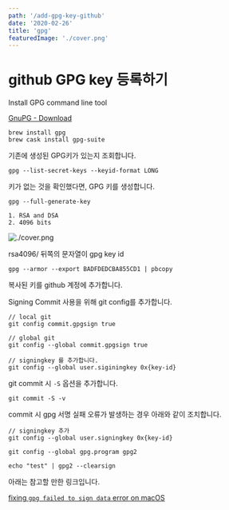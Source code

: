 ```yaml
---
path: '/add-gpg-key-github'
date: '2020-02-26'
title: 'gpg'
featuredImage: './cover.png'
---
```


# github GPG key 등록하기

Install GPG command line tool

[GnuPG - Download](https://www.gnupg.org/download/index.html)

    brew install gpg
    brew cask install gpg-suite

기존에 생성된 GPG키가 있는지 조회합니다.

    gpg --list-secret-keys --keyid-format LONG

키가 없는 것을 확인했다면, GPG 키를 생성합니다.

    gpg --full-generate-key

    1. RSA and DSA
    2. 4096 bits

![./cover.png](./cover.png)

rsa4096/ 뒤쪽의 문자열이 gpg key id

    gpg --armor --export BADFDEDCBA855CD1 | pbcopy

복사된 키를 github 계정에 추가합니다.

Signing Commit 사용을 위해 git config를 추가합니다.

    // local git
    git config commit.gpgsign true
    
    // global git
    git config --global commit.gpgsign true
    
    // signingkey 를 추가합니다.
    git config --global user.siginingkey 0x{key-id}

git commit 시 `-S` 옵션을 추가합니다.

    git commit -S -v

commit 시 gpg 서명 실패 오류가 발생하는 경우 아래와 같이 조치합니다.

    // signingkey 추가
    git config --global user.signingkey 0x{key-id}
    
    git config --global gpg.program gpg2
    
    echo "test" | gpg2 --clearsign

아래는 참고할 만한 링크입니다.

[fixing `gpg failed to sign data` error on macOS](https://gist.github.com/cezaraugusto/2c91d141ddec026753051ffcace3f1f2)
